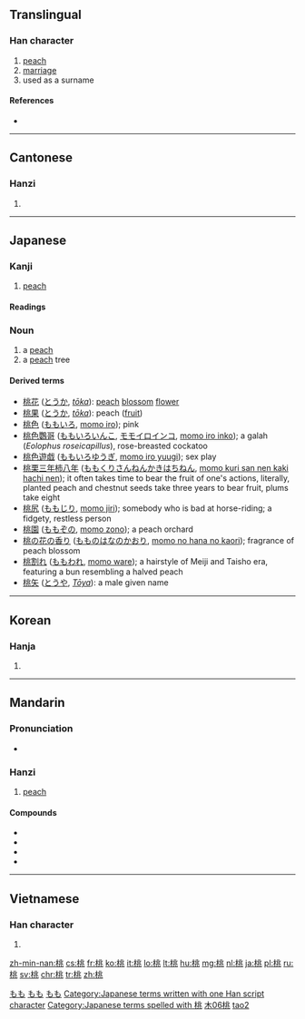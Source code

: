 ==Translingual==

===Han character===
{{Han char|rn=75|rad=木|as=06|sn=10|four=4291<sub>3</sub>|canj=木中一人 (DLMO)}}

# [[peach]]
# [[marriage]]
# used as a surname

====References====
* {{Han ref|kx=0525.040|dkj=14757|dj=0913.080|hdz=21202.070|uh=6843|ud=26691|bh=AEE7|bd=44775}}

----

==Cantonese==

===Hanzi===
{{yue-hanzi|jyut=|y=tou4}}

# {{defn|lang=yue|sort=木06}}

----

==Japanese==

===Kanji===
{{ja-kanji|grade=c|rs=木06}}

# [[peach]]

====Readings====
{{ja-readings
|kanon=[[とう]] (tō), {{qualifier|historical}} [[たう]] (tau)
|kun=[[もも]] (momo)
}}

===Noun===
{{ja-noun|k|hira=もも|kata=モモ|rom=momo}}

# a [[peach]]
# a [[peach]] tree

====Derived terms====
* [[桃花]] ([[とうか]], ''[[tōka]]''): [[peach]] [[blossom]] [[flower]]
* [[桃果]] ([[とうか]], ''[[tōka]]''): peach ([[fruit]])
* [[桃色]] ([[ももいろ]], [[momo iro]]); pink
* [[桃色鸚哥]] ([[ももいろいんこ]], [[モモイロインコ]], [[momo iro inko]]); a galah (''Eolophus roseicapillus''), rose-breasted cockatoo
* [[桃色遊戯]] ([[ももいろゆうぎ]], [[momo iro yuugi]]); sex play
* [[桃栗三年柿八年]] ([[ももくりさんねんかきはちねん]], [[momo kuri san nen kaki hachi nen]]); it often takes time to bear the fruit of one's actions, literally, planted peach and chestnut seeds take three years to bear fruit, plums take eight
* [[桃尻]] ([[ももじり]], [[momo jiri]]); somebody who is bad at horse-riding; a fidgety, restless person
* [[桃園]] ([[ももぞの]], [[momo zono]]); a peach orchard
* [[桃の花の香り]] ([[もものはなのかおり]], [[momo no hana no kaori]]); fragrance of peach blossom
* [[桃割れ]] ([[ももわれ]], [[momo ware]]); a hairstyle of Meiji and Taisho era, featuring a bun resembling a halved peach
* [[桃矢]] ([[とうや]], ''[[Tōya]]''): a male given name

[[Category:1000 Japanese basic words|もも]]
[[Category:ja:Fruits|もも]]
[[Category:ja:Trees|もも]]
[[Category:Japanese terms written with one Han script character]]
[[Category:Japanese terms spelled with 桃]]
----

==Korean==

===Hanja===
{{ko-hanja|hangeul=도|eumhun=|rv=do|mr=to|y=to}}

# {{defn|lang=ko|sort=木06}}

----

==Mandarin==
{{zh-hanzi-box|[[桃]]}}

===Pronunciation===
* {{audio|Zh-táo.ogg|Audio|lang=cmn}}

===Hanzi===
{{cmn-hanzi|pin=[[táo]] ([[tao2]])|wg=t'ao<sup>2</sup>}}

# [[peach]]

====Compounds====
* {{l|cmn|蟠桃|tr=pántáo}}
* {{l|cmn|桃子|tr=táozi}}
* {{l|cmn|仙桃|tr=xiāntáo}}
* {{l|cmn|油桃|tr=yóutáo}}

[[Category:cmn:Fruits in traditional script|木06桃]]
[[Category:cmn:Fruits in simplified script|tao2]]

----

==Vietnamese==

===Han character===
{{vi-hantu|[[đào]], [[hồng]]|rs=木06}}

# {{defn|lang=vi|sort=木06}}

[[zh-min-nan:桃]]
[[cs:桃]]
[[fr:桃]]
[[ko:桃]]
[[it:桃]]
[[lo:桃]]
[[lt:桃]]
[[hu:桃]]
[[mg:桃]]
[[nl:桃]]
[[ja:桃]]
[[pl:桃]]
[[ru:桃]]
[[sv:桃]]
[[chr:桃]]
[[tr:桃]]
[[zh:桃]]